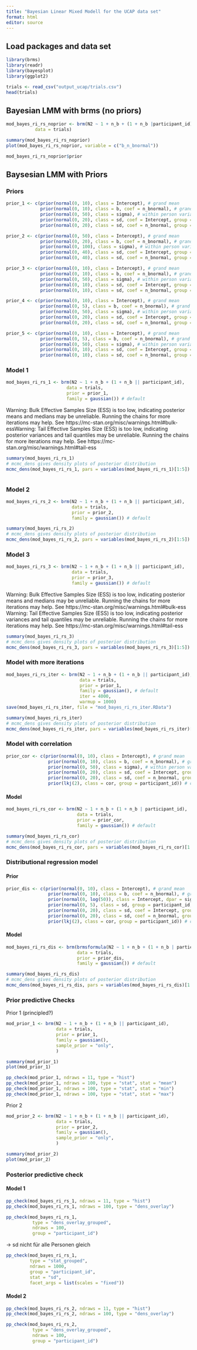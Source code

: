 ```yaml
---
title: "Bayesian Linear Mixed Modell for the UCAP data set"
format: html
editor: source
---
```


## Load packages and data set

```r
library(brms)
library(readr)
library(bayesplot)
library(ggplot2)
```

```r
trials <- read_csv("output_ucap/trials.csv")
head(trials)
```

## Bayesian LMM with brms (no priors)

```r
mod_bayes_ri_rs_noprior <- brm(N2 ~ 1 + n_b + (1 + n_b |participant_id),
           data = trials)
```

```r
summary(mod_bayes_ri_rs_noprior)
plot(mod_bayes_ri_rs_noprior, variable = c("b_n_bnormal"))
```

```r
mod_bayes_ri_rs_noprior$prior
```

## Baysesian LMM with Priors
### Priors

```r
prior_1 <- c(prior(normal(0, 10), class = Intercept), # grand mean
             prior(normal(0, 10), class = b, coef = n_bnormal), # grand beta
             prior(normal(0, 50), class = sigma), # within person variation
             prior(normal(0, 20), class = sd, coef = Intercept, group = participant_id), # between person variation in mean 
             prior(normal(0, 20), class = sd, coef = n_bnormal, group = participant_id)) # between person variation in slope
```

```r
prior_2 <- c(prior(normal(0, 50), class = Intercept), # grand mean
             prior(normal(0, 20), class = b, coef = n_bnormal), # grand beta
             prior(normal(0, 100), class = sigma), # within person variation
             prior(normal(0, 40), class = sd, coef = Intercept, group = participant_id), # between person variation in mean 
             prior(normal(0, 40), class = sd, coef = n_bnormal, group = participant_id)) # between person variation in slope
```

```r
prior_3 <- c(prior(normal(0, 10), class = Intercept), # grand mean
             prior(normal(0, 10), class = b, coef = n_bnormal), # grand beta
             prior(normal(0, 50), class = sigma), # within person variation
             prior(normal(0, 10), class = sd, coef = Intercept, group = participant_id), # between person variation in mean 
             prior(normal(0, 10), class = sd, coef = n_bnormal, group = participant_id)) # between person variation in slope
```

```r
prior_4 <- c(prior(normal(0, 10), class = Intercept), # grand mean
             prior(normal(0, 5), class = b, coef = n_bnormal), # grand beta
             prior(normal(0, 50), class = sigma), # within person variation
             prior(normal(0, 20), class = sd, coef = Intercept, group = participant_id), # between person variation in mean 
             prior(normal(0, 20), class = sd, coef = n_bnormal, group = participant_id)) # between person variation in slope
```

```r
prior_5 <- c(prior(normal(0, 10), class = Intercept), # grand mean
             prior(normal(0, 5), class = b, coef = n_bnormal), # grand beta
             prior(normal(0, 50), class = sigma), # within person variation
             prior(normal(0, 10), class = sd, coef = Intercept, group = participant_id), # between person variation in mean 
             prior(normal(0, 10), class = sd, coef = n_bnormal, group = participant_id)) # between person variation in slope
```


### Model 1

```r
mod_bayes_ri_rs_1 <- brm(N2 ~ 1 + n_b + (1 + n_b || participant_id),
                       data = trials, 
                       prior = prior_1,
                       family = gaussian()) # default
```
Warning: Bulk Effective Samples Size (ESS) is too low, indicating posterior means and medians may be unreliable.
Running the chains for more iterations may help. See
https://mc-stan.org/misc/warnings.html#bulk-essWarning: Tail Effective Samples Size (ESS) is too low, indicating posterior variances and tail quantiles may be unreliable.
Running the chains for more iterations may help. See
https://mc-stan.org/misc/warnings.html#tail-ess

```r
summary(mod_bayes_ri_rs_1)
# mcmc_dens gives density plots of posterior distribution
mcmc_dens(mod_bayes_ri_rs_1, pars = variables(mod_bayes_ri_rs_1)[1:5])
```

```r

```



### Model 2

```r
mod_bayes_ri_rs_2 <- brm(N2 ~ 1 + n_b + (1 + n_b || participant_id),
                         data = trials, 
                         prior = prior_2,
                         family = gaussian()) # default
```

```r
summary(mod_bayes_ri_rs_2)
# mcmc_dens gives density plots of posterior distribution
mcmc_dens(mod_bayes_ri_rs_2, pars = variables(mod_bayes_ri_rs_2)[1:5])
```

### Model 3

```r
mod_bayes_ri_rs_3 <- brm(N2 ~ 1 + n_b + (1 + n_b || participant_id),
                         data = trials, 
                         prior = prior_3,
                         family = gaussian()) # default
```
Warning: Bulk Effective Samples Size (ESS) is too low, indicating posterior means and medians may be unreliable.
Running the chains for more iterations may help. See
https://mc-stan.org/misc/warnings.html#bulk-ess
Warning: Tail Effective Samples Size (ESS) is too low, indicating posterior variances and tail quantiles may be unreliable.
Running the chains for more iterations may help. See
https://mc-stan.org/misc/warnings.html#tail-ess
```r
summary(mod_bayes_ri_rs_3)
# mcmc_dens gives density plots of posterior distribution
mcmc_dens(mod_bayes_ri_rs_3, pars = variables(mod_bayes_ri_rs_3)[1:5])
```

### Model with more iterations

```r
mod_bayes_ri_rs_iter <- brm(N2 ~ 1 + n_b + (1 + n_b || participant_id),
                            data = trials, 
                            prior = prior_1,
                            family = gaussian(), # default
                            iter = 4000,
                            warmup = 1000) 
save(mod_bayes_ri_rs_iter, file = "mod_bayes_ri_rs_iter.RData")
```

```r
summary(mod_bayes_ri_rs_iter)
# mcmc_dens gives density plots of posterior distribution
mcmc_dens(mod_bayes_ri_rs_iter, pars = variables(mod_bayes_ri_rs_iter)[1:5])
```

### Model with correlation

```r
prior_cor <- c(prior(normal(0, 10), class = Intercept), # grand mean
                prior(normal(0, 10), class = b, coef = n_bnormal), # grand beta
                prior(normal(0, 50), class = sigma), # within person variation
                prior(normal(0, 20), class = sd, coef = Intercept, group = participant_id), # between person variation in mean 
                prior(normal(0, 20), class = sd, coef = n_bnormal, group = participant_id), # between person variation in slope
                prior(lkj(2), class = cor, group = participant_id)) # correlation between random intercept and random slope
```


#### Model

```r
mod_bayes_ri_rs_cor <- brm(N2 ~ 1 + n_b + (1 + n_b | participant_id),
                           data = trials, 
                           prior = prior_cor,
                           family = gaussian()) # default
```

```r
summary(mod_bayes_ri_rs_cor)
# mcmc_dens gives density plots of posterior distribution
mcmc_dens(mod_bayes_ri_rs_cor, pars = variables(mod_bayes_ri_rs_cor)[1:6])
```

### Distributional regression model

#### Prior

```r
prior_dis <- c(prior(normal(0, 10), class = Intercept), # grand mean
                prior(normal(0, 10), class = b, coef = n_bnormal), # grand beta
                prior(normal(0, log(50)), class = Intercept, dpar = sigma),
                prior(normal(0, 5), class = sd, group = participant_id, dpar = sigma), 
                prior(normal(0, 20), class = sd, coef = Intercept, group = participant_id), # between person variation in mean 
                prior(normal(0, 20), class = sd, coef = n_bnormal, group = participant_id), # between person variation in slope
                prior(lkj(2), class = cor, group = participant_id)) # correlation between random intercept and random slope
```


#### Model

```r
mod_bayes_ri_rs_dis <- brm(brmsformula(N2 ~ 1 + n_b + (1 + n_b | participant_id), sigma ~ 1 + (1 | participant_id)),
                           data = trials, 
                           prior = prior_dis,
                           family = gaussian()) # default
```

```r
summary(mod_bayes_ri_rs_dis)
# mcmc_dens gives density plots of posterior distribution
mcmc_dens(mod_bayes_ri_rs_dis, pars = variables(mod_bayes_ri_rs_dis)[1:7])
```

### Prior predictive Checks

Prior 1 (principled?)

```r
mod_prior_1 <- brm(N2 ~ 1 + n_b + (1 + n_b || participant_id),
                   data = trials, 
                   prior = prior_1,
                   family = gaussian(),
                   sample_prior = "only",
                   ) 
```

```r
summary(mod_prior_1)
plot(mod_prior_1)
```
```r
pp_check(mod_prior_1, ndraws = 11, type = "hist")
pp_check(mod_prior_1, ndraws = 100, type = "stat", stat = "mean")
pp_check(mod_prior_1, ndraws = 100, type = "stat", stat = "min")
pp_check(mod_prior_1, ndraws = 100, type = "stat", stat = "max")
```


Prior 2 

```r
mod_prior_2 <- brm(N2 ~ 1 + n_b + (1 + n_b || participant_id),
                   data = trials, 
                   prior = prior_2,
                   family = gaussian(),
                   sample_prior = "only",
                   ) 
```

```r
summary(mod_prior_2)
plot(mod_prior_2)
```


### Posterior predictive check

#### Model 1

```r
pp_check(mod_bayes_ri_rs_1, ndraws = 11, type = "hist")
pp_check(mod_bayes_ri_rs_1, ndraws = 100, type = "dens_overlay")
```

```r
pp_check(mod_bayes_ri_rs_1,
          type = "dens_overlay_grouped",
          ndraws = 100,
          group = "participant_id")
```
-> sd nicht für alle Personen gleich

```r
pp_check(mod_bayes_ri_rs_1,
         type = "stat_grouped",
         ndraws = 1000,
         group = "participant_id",
         stat = "sd",
         facet_args = list(scales = "fixed"))
```

#### Model 2

```r
pp_check(mod_bayes_ri_rs_2, ndraws = 11, type = "hist")
pp_check(mod_bayes_ri_rs_2, ndraws = 100, type = "dens_overlay")
```

```r
pp_check(mod_bayes_ri_rs_2,
          type = "dens_overlay_grouped",
          ndraws = 100,
          group = "participant_id")
```

